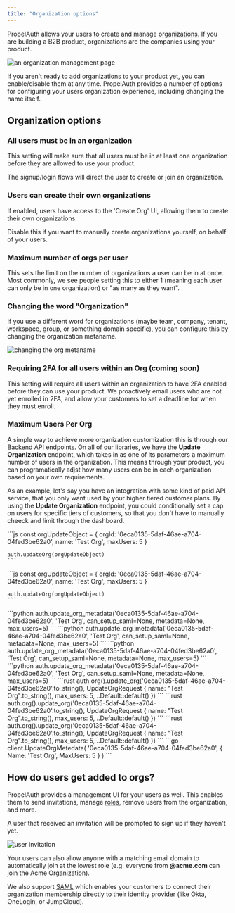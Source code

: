 ```yaml
---
title: "Organization options"
---
```


PropelAuth allows your users to create and manage [organizations](/overview/organizations).
If you are building a B2B product, organizations are the companies using your product.

![an organization management page](/images/organizations-2.png)

If you aren't ready to add organizations to your product yet, you can enable/disable them at any time.
PropelAuth provides a number of options for configuring your users organization experience, including changing the name itself.

## Organization options

### All users must be in an organization

This setting will make sure that all users must be in at least one organization before they are allowed to use your product.

The signup/login flows will direct the user to create or join an organization.

### Users can create their own organizations

If enabled, users have access to the 'Create Org' UI, allowing them to create their own organizations.

Disable this if you want to manually create organizations yourself, on behalf of your users.

### Maximum number of orgs per user

This sets the limit on the number of organizations a user can be in at once.
Most commonly, we see people setting this to either 1 (meaning each user can only be in one organization) or "as many as they want".

### Changing the word "Organization"

If you use a different word for organizations (maybe team, company, tenant, workspace, group, or something domain specific),
you can configure this by changing the organization metaname.

![changing the org metaname](/images/org-metaname.png)

### Requiring 2FA for all users within an Org (coming soon)

This setting will require all users within an organization to have 2FA enabled before they can use your product.
We proactively email users who are not yet enrolled in 2FA, and allow your customers to set a deadline for when they must enroll.

### Maximum Users Per Org

A simple way to achieve more organization customization this is through our Backend API endpoints. On all of our libraries, we have the **Update Organization** endpoint, 
which takes in as one of its parameters a maximum number of users in the organization. This means through your product, you can programatically 
adjst how many users can be in each organization based on your own requirements. 

As an example, let's say you have an integration with some kind of paid API service, that you only want used by your higher tiered customer plans. 
By using the **Update Organization** endpoint, you could conditionally set a cap on users for specific tiers of customers, so that you 
don't have to manually cheeck and limit through the dashboard.

<Tabs>
  <Tab title="Express">
    ```js
    const orgUpdateObject = {
        orgId: '0eca0135-5daf-46ae-a704-04fed3be62a0',
        name: 'Test Org',
        maxUsers: 5
    }

    auth.updateOrg(orgUpdateObject)
    ```
  </Tab>
  <Tab title="Node">
    ```js
    const orgUpdateObject = {
        orgId: '0eca0135-5daf-46ae-a704-04fed3be62a0',
        name: 'Test Org',
        maxUsers: 5
    }

    auth.updateOrg(orgUpdateObject)
    ```
  </Tab>
  <Tab title="Flask">
    ```python
      auth.update_org_metadata('0eca0135-5daf-46ae-a704-04fed3be62a0', 'Test Org', can_setup_saml=None, metadata=None, max_users=5)
    ```
  </Tab>
  <Tab title="FastAPI">
    ```python
      auth.update_org_metadata('0eca0135-5daf-46ae-a704-04fed3be62a0', 'Test Org', can_setup_saml=None, metadata=None, max_users=5)
    ```
  </Tab>
  <Tab title="Django">
    ```python
      auth.update_org_metadata('0eca0135-5daf-46ae-a704-04fed3be62a0', 'Test Org', can_setup_saml=None, metadata=None, max_users=5)
    ```   
  </Tab>
  <Tab title="Python">
    ```python
      auth.update_org_metadata('0eca0135-5daf-46ae-a704-04fed3be62a0', 'Test Org', can_setup_saml=None, metadata=None, max_users=5)
    ```
  </Tab>
  <Tab title="Axum">
    ```rust
      auth.org().update_org('0eca0135-5daf-46ae-a704-04fed3be62a0'.to_string(), UpdateOrgRequest {
        name: "Test Org".to_string(),
        max_users: 5,
        ..Default::default()
      })
    ```
  </Tab>
  <Tab title="Actix">
    ```rust
      auth.org().update_org('0eca0135-5daf-46ae-a704-04fed3be62a0'.to_string(), UpdateOrgRequest {
        name: "Test Org".to_string(),
        max_users: 5,
        ..Default::default()
      })
    ```
  </Tab>
  <Tab title="Rust">
    ```rust
      auth.org().update_org('0eca0135-5daf-46ae-a704-04fed3be62a0'.to_string(), UpdateOrgRequest {
        name: "Test Org".to_string(),
        max_users: 5,
        ..Default::default()
      })
    ```
  </Tab>
  <Tab title="Go">
    ```go
      client.UpdateOrgMetedata(
        '0eca0135-5daf-46ae-a704-04fed3be62a0',
        {
          Name: 'Test Org',
          MaxUsers: 5
        }
      )
    ```
  </Tab>
</Tabs>

## How do users get added to orgs?

PropelAuth provides a management UI for your users as well. This enables them to
send invitations, manage [roles](/overview/roles), remove users
from the organization, and more.

A user that received an invitation will be prompted to sign up if they haven't yet.

![user invitation](/images/organizations-3.png)

Your users can also allow anyone with a matching email domain to automatically
join at the lowest role (e.g. everyone from **@acme.com** can join the Acme
Organization).

We also support [SAML](/overview/saml) which enables your customers
to connect their organization membership directly to their identity provider
(like Okta, OneLogin, or JumpCloud).

